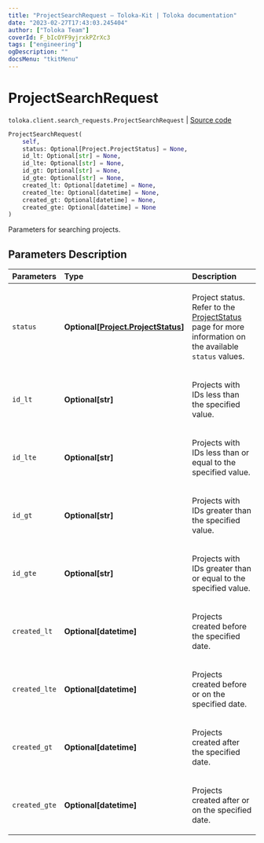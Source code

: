 ```yaml
---
title: "ProjectSearchRequest — Toloka-Kit | Toloka documentation"
date: "2023-02-27T17:43:03.245404"
author: ["Toloka Team"]
coverId: F_bIcOYF9yjrxkPZrXc3
tags: ["engineering"]
ogDescription: ""
docsMenu: "tkitMenu"
---
```


# ProjectSearchRequest
`toloka.client.search_requests.ProjectSearchRequest` | [Source code](https://github.com/Toloka/toloka-kit/blob/v1.1.4/src/client/search_requests.py#L178)

```python
ProjectSearchRequest(
    self,
    status: Optional[Project.ProjectStatus] = None,
    id_lt: Optional[str] = None,
    id_lte: Optional[str] = None,
    id_gt: Optional[str] = None,
    id_gte: Optional[str] = None,
    created_lt: Optional[datetime] = None,
    created_lte: Optional[datetime] = None,
    created_gt: Optional[datetime] = None,
    created_gte: Optional[datetime] = None
)
```

Parameters for searching projects.

## Parameters Description

| Parameters | Type | Description |
| :----------| :----| :-----------|
`status`|**Optional\[[Project.ProjectStatus](/docs/toloka-kit/reference/toloka.client.project.Project.ProjectStatus)\]**|<p>Project status. Refer to the [ProjectStatus](/docs/toloka-kit/reference/toloka.client.project.Project.ProjectStatus) page for more information on the available `status` values.</p>
`id_lt`|**Optional\[str\]**|<p>Projects with IDs less than the specified value.</p>
`id_lte`|**Optional\[str\]**|<p>Projects with IDs less than or equal to the specified value.</p>
`id_gt`|**Optional\[str\]**|<p>Projects with IDs greater than the specified value.</p>
`id_gte`|**Optional\[str\]**|<p>Projects with IDs greater than or equal to the specified value.</p>
`created_lt`|**Optional\[datetime\]**|<p>Projects created before the specified date.</p>
`created_lte`|**Optional\[datetime\]**|<p>Projects created before or on the specified date.</p>
`created_gt`|**Optional\[datetime\]**|<p>Projects created after the specified date.</p>
`created_gte`|**Optional\[datetime\]**|<p>Projects created after or on the specified date.</p>
